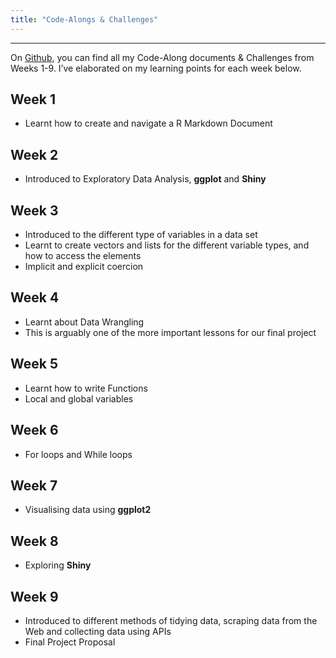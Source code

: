 ```yaml
---
title: "Code-Alongs & Challenges"
---
```


<hr>

On [Github](https://github.com/howeini/NM2207), you can find all my Code-Along documents & Challenges from Weeks 1-9. I've elaborated on my learning points for each week below.

## Week 1
-   Learnt how to create and navigate a R Markdown Document

## Week 2
-   Introduced to Exploratory Data Analysis, **ggplot** and **Shiny**

## Week 3
-   Introduced to the different type of variables in a data set
-   Learnt to create vectors and lists for the different variable types, and how to access the elements
-   Implicit and explicit coercion

## Week 4
-   Learnt about Data Wrangling
-   This is arguably one of the more important lessons for our final project

## Week 5
-   Learnt how to write Functions
-   Local and global variables

## Week 6
- For loops and While loops


## Week 7
- Visualising data using **ggplot2**

## Week 8
- Exploring **Shiny**

## Week 9
- Introduced to different methods of tidying data, scraping data from the Web and collecting data using APIs
- Final Project Proposal
